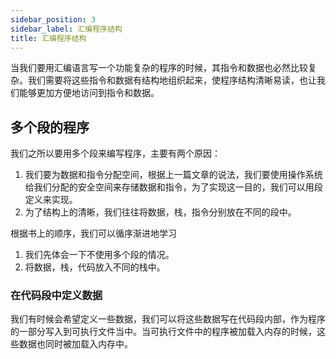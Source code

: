 ```yaml
---
sidebar_position: 3
sidebar_label: 汇编程序结构
title: 汇编程序结构
---
```


当我们要用汇编语言写一个功能复杂的程序的时候，其指令和数据也必然比较复杂。我们需要将这些指令和数据有结构地组织起来，使程序结构清晰易读，也让我们能够更加方便地访问到指令和数据。


## 多个段的程序

我们之所以要用多个段来编写程序，主要有两个原因：
1. 我们要为数据和指令分配空间，根据上一篇文章的说法，我们要使用操作系统给我们分配的安全空间来存储数据和指令，为了实现这一目的，我们可以用段定义来实现。
2. 为了结构上的清晰，我们往往将数据，栈，指令分别放在不同的段中。

根据书上的顺序，我们可以循序渐进地学习
1. 我们先体会一下不使用多个段的情况。
2. 将数据，栈，代码放入不同的栈中。

### 在代码段中定义数据
我们有时候会希望定义一些数据，我们可以将这些数据写在代码段内部，作为程序的一部分写入到可执行文件当中。当可执行文件中的程序被加载入内存的时候，这些数据也同时被加载入内存中。

```asmateml

```
